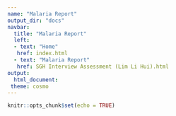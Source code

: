 ---
name: "Malaria Report"
output_dir: "docs"
navbar:
  title: "Malaria Report"
  left:
  - text: "Home"
   href: index.html
  - text: "Malaria Report"
   href: SGH Interview Assessment (Lim Li Hui).html
output:
  html_document:
 theme: cosmo
---

```{r setup, include=FALSE}
knitr::opts_chunk$set(echo = TRUE)
```
